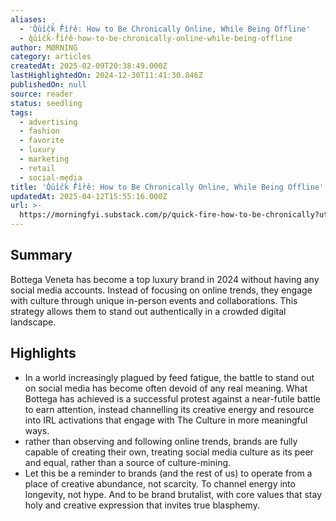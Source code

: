 ```yaml
---
aliases:
  - 'Q̾u̾i̾c̾k̾ ̾F̾i̾r̾e̾: How to Be Chronically Online, While Being Offline'
  - q̾u̾i̾c̾k̾-̾f̾i̾r̾e̾-how-to-be-chronically-online-while-being-offline
author: MØRNING
category: articles
createdAt: 2025-02-09T20:38:49.000Z
lastHighlightedOn: 2024-12-30T11:41:30.846Z
publishedOn: null
source: reader
status: seedling
tags:
  - advertising
  - fashion
  - favorite
  - luxury
  - marketing
  - retail
  - social-media
title: 'Q̾u̾i̾c̾k̾ ̾F̾i̾r̾e̾: How to Be Chronically Online, While Being Offline'
updatedAt: 2025-04-12T15:55:16.000Z
url: >-
  https://morningfyi.substack.com/p/quick-fire-how-to-be-chronically?utm_source=post-email-title&publication_id=769692&post_id=151610343&utm_campaign=email-post-title&isFreemail=true&r=og9hp&triedRedirect=true&utm_medium=email
---
```

## Summary

Bottega Veneta has become a top luxury brand in 2024 without having any social media accounts. Instead of focusing on online trends, they engage with culture through unique in-person events and collaborations. This strategy allows them to stand out authentically in a crowded digital landscape.

## Highlights

- In a world increasingly plagued by feed fatigue, the battle to stand out on social media has become often devoid of any real meaning. What Bottega has achieved is a successful protest against a near-futile battle to earn attention, instead channelling its creative energy and resource into IRL activations that engage with The Culture in more meaningful ways.
- rather than observing and following online trends, brands are fully capable of creating their own, treating social media culture as its peer and equal, rather than a source of culture-mining.
- Let this be a reminder to brands (and the rest of us) to operate from a place of creative abundance, not scarcity. To channel energy into longevity, not hype. And to be brand brutalist, with core values that stay holy and creative expression that invites true blasphemy.
